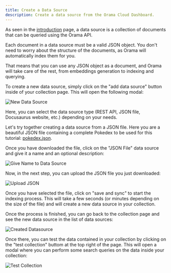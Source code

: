 ```yaml
---
title: Create a Data Source
description: Create a data source from the Orama Cloud Dashboard.
---
```


As seen in the [introduction](/docs/cloud#data-sources) page, a data source is a collection of documents that can be queried using the Orama API.

Each document in a data source must be a valid JSON object. You don't need to worry about the structure of the documents, as Orama will automatically index them for you.

That means that you can use any JSON object as a document, and Orama will take care of the rest, from embeddings generation to indexing and querying.

To create a new data source, simply click on the "add data source" button inside of your collection page. This will open the following modal:

![New Data Source](/docs/cloud/data-sources/data-source.png)

Here, you can select the data source type (REST API, JSON file, Docusaurus website, etc.) depending on your needs.

Let's try together creating a data source from a JSON file. Here you are a beautiful JSON file containing a complete Pokedex to be used for this tutorial: [pokedex.json](/docs/cloud/data-sources/pokedex.json).

Once you have downloaded the file, click on the "JSON File" data source and give it a name and an optional description:

![Give Name to Data Source](/docs/cloud/data-sources/give-name.png)

Now, in the next step, you can upload the JSON file you just downloaded:

![Upload JSON](/docs/cloud/data-sources/upload-json.png)

Once you have selected the file, click on "save and sync" to start the indexing process. This will take a few seconds (or minutes depending on the size of the file) and will create a new data source in your collection.

Once the process is finished, you can go back to the collection page and see the new data source in the list of data sources:

![Created Datasource](/docs/cloud/data-sources/created-datasource.png)

Once there, you can test the data contained in your collection by clicking on the "test collection" buttom at the top right of the page. This will open a modal where you can perform some search queries on the data inside your collection:

![Test Collection](/docs/cloud/data-sources/test-collection.png)
